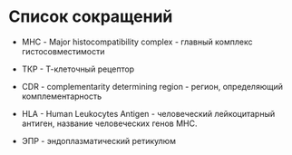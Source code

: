 # Список сокращений

-   МНС - Major histocompatibility complex - главный комплекс гистосовместимости

-   ТКР - Т-клеточный рецептор

-   CDR - complementarity determining region - регион, определяющий комплементарность

-   HLA - Human Leukocytes Antigen - человеческий лейкоцитарный антиген, название человеческих генов МНС.

-   ЭПР - эндоплазматический ретикулюм
